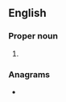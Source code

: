 ==English==

===Proper noun===
{{en-proper noun|head=Sol. Song}}

# {{abbreviation of|Song of Solomon|lang=en}}

===Anagrams===
* {{anagrams|en|a=glnooss|Glosson|Golsons|Song Sol.}}